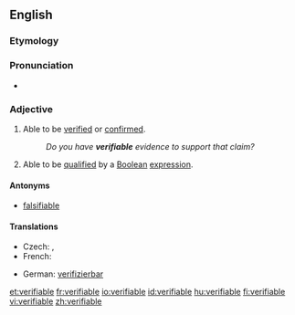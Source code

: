 ==English==

===Etymology===
{{suffix|verify|able}}

===Pronunciation===
* {{audio|en-us-verifiable.ogg|Audio (US)}}

===Adjective===
{{en-adj}}

# Able to be [[verified]] or [[confirmed]].
#: ''Do you have '''verifiable''' evidence to support that claim?''
# Able to be [[qualified]] by a [[Boolean]] [[expression]].

====Antonyms====
* [[falsifiable]]

====Translations====
{{trans-top|able to be verified or confirmed}}
* Czech: {{t-|cs|ověřitelný|m}}, {{t-|cs|verifikovatelný|m}}
* French: {{t+|fr|vérifiable}}
{{trans-mid}}
* German: [[verifizierbar]]
{{trans-bottom}}

[[et:verifiable]]
[[fr:verifiable]]
[[io:verifiable]]
[[id:verifiable]]
[[hu:verifiable]]
[[fi:verifiable]]
[[vi:verifiable]]
[[zh:verifiable]]